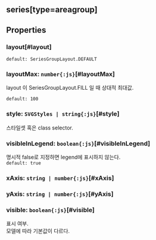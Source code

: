 ## series[type=areagroup]

## Properties

### layout[#layout]


`default: SeriesGroupLayout.DEFAULT`  

### layoutMax: `number{:js}`[#layoutMax]
layout 이  SeriesGroupLayout.FILL 일 때 상대적 최대값.

  
`default: 100`  

### style: `SVGStyles | string{:js}`[#style]
스타일셋 혹은 class selector.  

### visibleInLegend: `boolean{:js}`[#visibleInLegend]
명시적 false로 지정하면 legend에 표시하지 않는다.  
`default: true`  

### xAxis: `string | number{:js}`[#xAxis]

### yAxis: `string | number{:js}`[#yAxis]

### visible: `boolean{:js}`[#visible]
표시 여부.\
모델에 따라 기본값이 다르다.
<FiddleLink label="Legend Visible" href="https:/jsfiddle.net/gh/get/library/pure/realgrid/realchart-demo/tree/master/common/legend-visible"/>  
